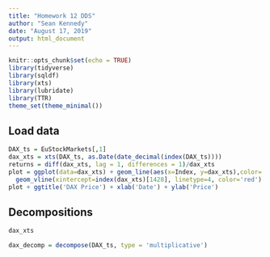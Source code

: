 ```yaml
---
title: "Homework 12 DDS"
author: "Sean Kennedy"
date: "August 17, 2019"
output: html_document
---
```


```r
knitr::opts_chunk$set(echo = TRUE)
library(tidyverse)
library(sqldf)
library(xts)
library(lubridate)
library(TTR)
theme_set(theme_minimal())

```

## Load data

```r
DAX_ts = EuStockMarkets[,1]
dax_xts = xts(DAX_ts, as.Date(date_decimal(index(DAX_ts))))
returns = diff(dax_xts, lag = 1, differences = 1)/dax_xts
plot = ggplot(data=dax_xts) + geom_line(aes(x=Index, y=dax_xts),color='blue')  + 
  geom_vline(xintercept=index(dax_xts)[1428], linetype=4, color='red')
plot + ggtitle('DAX Price') + xlab('Date') + ylab('Price')

```
## Decompositions

```r
dax_xts

dax_decomp = decompose(DAX_ts, type = 'multiplicative')

```
